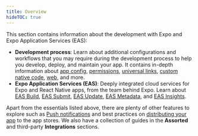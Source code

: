 ```yaml
---
title: Overview
hideTOC: true
---
```


This section contains information about the development with Expo and Expo Application Services (EAS):

- **Development process**: Learn about additional configurations and workflows that you may require during the development process to help you develop, deploy, and maintain your app. It contains in-depth information about [app config](/workflow/configuration/), [permissions](/guides/permissions/), [universal links](/guides/deep-linking/), [custom native code](/workflow/continuous-native-generation/), [web](/workflow/web/), and more.
- **Expo Application Services (EAS)**: Deeply integrated cloud services for Expo and React Native apps, from the team behind Expo. Learn about [EAS Build](/build/introduction/), [EAS Submit](/submit/introduction/), [EAS Update](/eas-update/introduction/), [EAS Metadata](/eas/metadata/), and [EAS Insights](/eas-insights/introduction/).

Apart from the essentials listed above, there are plenty of other features to explore such as [Push notifications](/push-notifications/overview/) and best practices on [distributing your app](/distribution/introduction/) to the app stores. We also have a collection of guides in the **Assorted** and third-party **Integrations** sections.
